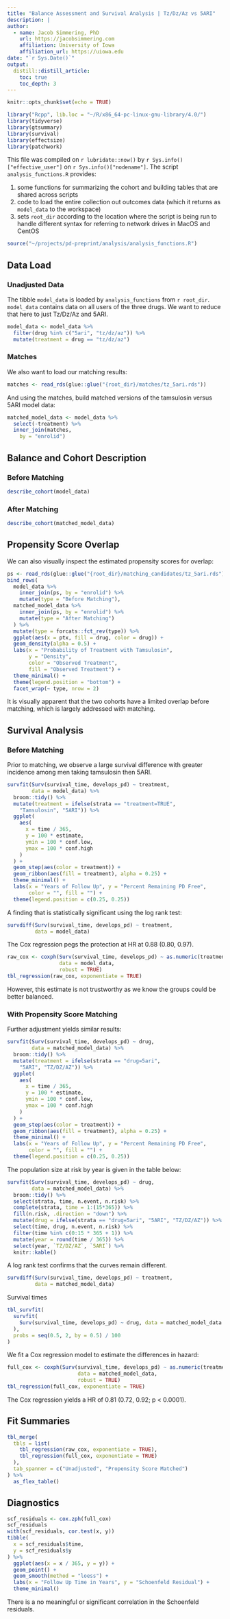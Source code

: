 ```yaml
---
title: "Balance Assessment and Survival Analysis | Tz/Dz/Az vs 5ARI"
description: |
author:
  - name: Jacob Simmering, PhD 
    url: https://jacobsimmering.com
    affiliation: University of Iowa
    affiliation_url: https://uiowa.edu
date: "`r Sys.Date()`"
output: 
  distill::distill_article:
    toc: true
    toc_depth: 3
---
```


```r
knitr::opts_chunk$set(echo = TRUE)
```

```r
library("Rcpp", lib.loc = "~/R/x86_64-pc-linux-gnu-library/4.0/")
library(tidyverse)
library(gtsummary)
library(survival)
library(effectsize)
library(patchwork)
```

This file was compiled on `r lubridate::now()` by 
``r Sys.info()["effective_user"]`` on `r Sys.info()["nodename"]`. 
The script `analysis_functions.R` provides:

1. some functions for summarizing the cohort and building tables that are
   shared across scripts
2. code to load the entire collection out outcomes data (which it returns
   as `model_data` to the workspace)
3. sets `root_dir` according to the location where the script is being run to
   handle different syntax for referring to network drives in MacOS and CentOS

```r
source("~/projects/pd-preprint/analysis/analysis_functions.R")
```

## Data Load
### Unadjusted Data
The tibble `model_data` is loaded by `analysis_functions` from `r root_dir`.
`model_data` contains data on all users of the three drugs. We want to reduce
that here to just Tz/Dz/Az and 5ARI. 

```r
model_data <- model_data %>%
  filter(drug %in% c("5ari", "tz/dz/az")) %>%
  mutate(treatment = drug == "tz/dz/az")
```

### Matches
We also want to load our matching results:

```r
matches <- read_rds(glue::glue("{root_dir}/matches/tz_5ari.rds"))
```

And using the matches, build matched versions of the tamsulosin versus 5ARI
model data:

```r
matched_model_data <- model_data %>%
  select(-treatment) %>%
  inner_join(matches,
    by = "enrolid")
```

## Balance and Cohort Description
### Before Matching

```r
describe_cohort(model_data)
```

### After Matching

```r
describe_cohort(matched_model_data)
```

## Propensity Score Overlap
We can also visually inspect the estimated propensity scores for overlap:

```r
ps <- read_rds(glue::glue("{root_dir}/matching_candidates/tz_5ari.rds"))
bind_rows(
  model_data %>%
    inner_join(ps, by = "enrolid") %>%
    mutate(type = "Before Matching"),
  matched_model_data %>%
    inner_join(ps, by = "enrolid") %>%
    mutate(type = "After Matching")
  ) %>%
  mutate(type = forcats::fct_rev(type)) %>%
  ggplot(aes(x = ptx, fill = drug, color = drug)) +
  geom_density(alpha = 0.5) + 
  labs(x = "Probability of Treatment with Tamsulosin", 
       y = "Density",
       color = "Observed Treatment",
       fill = "Observed Treatment") +
  theme_minimal() +
  theme(legend.position = "bottom") + 
  facet_wrap(~ type, nrow = 2)
```

It is visually apparent that the two cohorts have a limited overlap before
matching, which is largely addressed with matching. 

## Survival Analysis
### Before Matching
Prior to matching, we observe a large survival difference with greater incidence
among men taking tamsulosin then 5ARI.

```r
survfit(Surv(survival_time, develops_pd) ~ treatment, 
        data = model_data) %>%
  broom::tidy() %>%
  mutate(treatment = ifelse(strata == "treatment=TRUE", 
    "Tamsulosin", "5ARI")) %>%
  ggplot(
    aes(
      x = time / 365, 
      y = 100 * estimate,
      ymin = 100 * conf.low,
      ymax = 100 * conf.high
    )
  ) +
  geom_step(aes(color = treatment)) + 
  geom_ribbon(aes(fill = treatment), alpha = 0.25) +
  theme_minimal() + 
  labs(x = "Years of Follow Up", y = "Percent Remaining PD Free",
       color = "", fill = "") + 
  theme(legend.position = c(0.25, 0.25))
```

A finding that is statistically significant using the log rank test:

```r
survdiff(Surv(survival_time, develops_pd) ~ treatment, 
         data = model_data)
```

The Cox regression pegs the protection at HR at 0.88 (0.80, 0.97).

```r
raw_cox <- coxph(Surv(survival_time, develops_pd) ~ as.numeric(treatment), 
                 data = model_data,
                 robust = TRUE)
tbl_regression(raw_cox, exponentiate = TRUE)
```

However, this estimate is not trustworthy as we know the groups could be 
better balanced.

### With Propensity Score Matching
Further adjustment yields similar results:

```r
survfit(Surv(survival_time, develops_pd) ~ drug, 
        data = matched_model_data) %>%
  broom::tidy() %>%
  mutate(treatment = ifelse(strata == "drug=5ari", 
    "5ARI", "TZ/DZ/AZ")) %>%
  ggplot(
    aes(
      x = time / 365, 
      y = 100 * estimate,
      ymin = 100 * conf.low,
      ymax = 100 * conf.high
    )
  ) +
  geom_step(aes(color = treatment)) + 
  geom_ribbon(aes(fill = treatment), alpha = 0.25) +
  theme_minimal() + 
  labs(x = "Years of Follow Up", y = "Percent Remaining PD Free",
       color = "", fill = "") + 
  theme(legend.position = c(0.25, 0.25))
```

The population size at risk by year is given in the table below:

```r
survfit(Surv(survival_time, develops_pd) ~ drug, 
        data = matched_model_data) %>%
  broom::tidy() %>%
  select(strata, time, n.event, n.risk) %>%
  complete(strata, time = 1:(15*365)) %>%
  fill(n.risk, .direction = "down") %>%
  mutate(drug = ifelse(strata == "drug=5ari", "5ARI", "TZ/DZ/AZ")) %>%
  select(time, drug, n.event, n.risk) %>%
  filter(time %in% c(0:15 * 365 + 1)) %>%
  mutate(year = round(time / 365)) %>%
  select(year, `TZ/DZ/AZ`, `5ARI`) %>%
  knitr::kable()
```

A log rank test confirms that the curves remain different.

```r
survdiff(Surv(survival_time, develops_pd) ~ treatment, 
         data = matched_model_data)
```

Survival times

```r
tbl_survfit(
  survfit(
    Surv(survival_time, develops_pd) ~ drug, data = matched_model_data
  ),
  probs = seq(0.5, 2, by = 0.5) / 100
)
```

We fit a Cox regression model to estimate the differences in hazard:

```r
full_cox <- coxph(Surv(survival_time, develops_pd) ~ as.numeric(treatment), 
                       data = matched_model_data,
                       robust = TRUE)
tbl_regression(full_cox, exponentiate = TRUE)
```

The Cox regression yields a HR of 0.81 (0.72, 0.92; p < 0.0001). 

## Fit Summaries
```r
tbl_merge(
  tbls = list(
    tbl_regression(raw_cox, exponentiate = TRUE),
    tbl_regression(full_cox, exponentiate = TRUE)
  ),
  tab_spanner = c("Unadjusted", "Propensity Score Matched")
) %>% 
  as_flex_table()
```

## Diagnostics
```r
scf_residuals <- cox.zph(full_cox)
scf_residuals
with(scf_residuals, cor.test(x, y))
tibble(
  x = scf_residuals$time,
  y = scf_residuals$y
) %>%
  ggplot(aes(x = x / 365, y = y)) + 
  geom_point() + 
  geom_smooth(method = "loess") + 
  labs(x = "Follow Up Time in Years", y = "Schoenfeld Residual") + 
  theme_minimal()
```

There is a no meaningful or significant correlation in the Schoenfeld residuals. 
